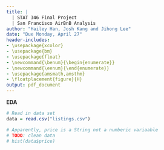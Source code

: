 ```yaml
---
title: |
  | STAT 346 Final Project 
  | San Francisco AirBnB Analysis
author: "Hailey Han, Josh Kang and Jihong Lee"
date: "Due Monday, April 27"
header-includes:
- \usepackage{xcolor}
- \usepackage{bm} 
- \usepackage{float}
- \newcommand{\benum}{\begin{enumerate}}
- \newcommand{\eenum}{\end{enumerate}}
- \usepackage{amsmath,amsthm}
- \floatplacement{figure}{H}
output: pdf_document
---
```

\vspace{10pt}

**EDA  **

```r
# Read in data set
data = read.csv("listings.csv")

# Apparently, price is a String not a numberic variaable
# TODO: clean data
# hist(data$price)
```